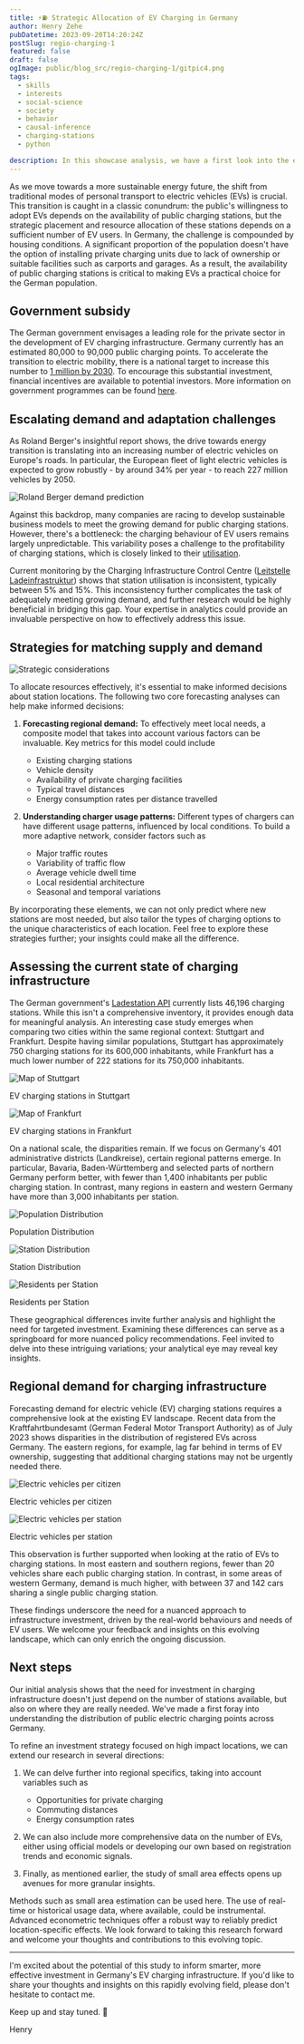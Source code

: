 ```yaml
---
title: ⚡️⛽️ Strategic Allocation of EV Charging in Germany
author: Henry Zehe
pubDatetime: 2023-09-20T14:20:24Z
postSlug: regio-charging-1
featured: false
draft: false
ogImage: public/blog_src/regio-charging-1/gitpic4.png
tags:
  - skills
  - interests
  - social-science
  - society
  - behavior
  - causal-inference
  - charging-stations
  - python

description: In this showcase analysis, we have a first look into the evolving landscape of electric vehicle charging infrastructure in Germany.
---
```

As we move towards a more sustainable energy future, the shift from traditional modes of personal transport to electric vehicles (EVs) is crucial. This transition is caught in a classic conundrum: the public's willingness to adopt EVs depends on the availability of public charging stations, but the strategic placement and resource allocation of these stations depends on a sufficient number of EV users. In Germany, the challenge is compounded by housing conditions. A significant proportion of the population doesn't have the option of installing private charging units due to lack of ownership or suitable facilities such as carports and garages. As a result, the availability of public charging stations is critical to making EVs a practical choice for the German population.

## Government subsidy

The German government envisages a leading role for the private sector in the development of EV charging infrastructure. Germany currently has an estimated 80,000 to 90,000 public charging points. To accelerate the transition to electric mobility, there is a national target to increase this number to [1 million by 2030](https://www.bundesregierung.de/breg-de/suche/ladepunkte-in-deutschland-1884666). To encourage this substantial investment, financial incentives are available to potential investors. More information on government programmes can be found [here](https://www.bundesregierung.de/breg-de/suche/ladepunkte-in-deutschland-1884666).

## Escalating demand and adaptation challenges

As Roland Berger's insightful report shows, the drive towards energy transition is translating into an increasing number of electric vehicles on Europe's roads. In particular, the European fleet of light electric vehicles is expected to grow robustly - by around 34% per year - to reach 227 million vehicles by 2050.

<img src="/blog_src/regio-charging-1/roland_berger_report.png" alt="Roland Berger demand prediction" class="border-none p-4"></img>

Against this backdrop, many companies are racing to develop sustainable business models to meet the growing demand for public charging stations. However, there's a bottleneck: the charging behaviour of EV users remains largely unpredictable. This variability poses a challenge to the profitability of charging stations, which is closely linked to their [utilisation](https://doi.org/10.3390/wevj8040936).

Current monitoring by the Charging Infrastructure Control Centre ([Leitstelle Ladeinfrastruktur](https://nationale-leitstelle.de/verstehen/)) shows that station utilisation is inconsistent, typically between 5% and 15%. This inconsistency further complicates the task of adequately meeting growing demand, and further research would be highly beneficial in bridging this gap. Your expertise in analytics could provide an invaluable perspective on how to effectively address this issue.

## Strategies for matching supply and demand

<img src="/blog_src/regio-charging-1/strategy.png" alt="Strategic considerations" class="border-none p-4"></img>

To allocate resources effectively, it's essential to make informed decisions about station locations. The following two core forecasting analyses can help make informed decisions:

1. **Forecasting regional demand:** To effectively meet local needs, a composite model that takes into account various factors can be invaluable. Key metrics for this model could include

    - Existing charging stations
    - Vehicle density
    - Availability of private charging facilities
    - Typical travel distances
    - Energy consumption rates per distance travelled

2. **Understanding charger usage patterns:** Different types of chargers can have different usage patterns, influenced by local conditions. To build a more adaptive network, consider factors such as

    - Major traffic routes
    - Variability of traffic flow
    - Average vehicle dwell time
    - Local residential architecture
    - Seasonal and temporal variations

By incorporating these elements, we can not only predict where new stations are most needed, but also tailor the types of charging options to the unique characteristics of each location. Feel free to explore these strategies further; your insights could make all the difference.

## Assessing the current state of charging infrastructure

The German government's [Ladestation API](https://github.com/bundesAPI/ladestationen-api) currently lists 46,196 charging stations. While this isn't a comprehensive inventory, it provides enough data for meaningful analysis. An interesting case study emerges when comparing two cities within the same regional context: Stuttgart and Frankfurt. Despite having similar populations, Stuttgart has approximately 750 charging stations for its 600,000 inhabitants, while Frankfurt has a much lower number of 222 stations for its 750,000 inhabitants.

<div class="flex flex-col items-center">
    <div class="flex flex-col sm:flex-row w-full justify-center sm:h-300">
        <div class="flex flex-col items-center">
            <img src="/blog_src/regio-charging-1/stuttgart_map.jpeg" alt="Map of Stuttgart" class="object-cover h-150 sm:h-full mb-0"></img>
            <p class="text-sm text-center">EV charging stations in Stuttgart</p>
        </div>
        <div class="flex flex-col items-center">
            <img src="/blog_src/regio-charging-1/frankfurt_map.jpeg" alt="Map of Frankfurt" class="object-cover h-150 sm:h-full mb-0"></img>
            <p class="text-sm text-center">EV charging stations in Frankfurt</p>
        </div>
    </div>
</div>


On a national scale, the disparities remain. If we focus on Germany's 401 administrative districts (Landkreise), certain regional patterns emerge. In particular, Bavaria, Baden-Württemberg and selected parts of northern Germany perform better, with fewer than 1,400 inhabitants per public charging station. In contrast, many regions in eastern and western Germany have more than 3,000 inhabitants per station.


<div class="flex flex-col items-center">
    <div class="flex flex-col sm:flex-row w-full justify-center">
        <div class="flex flex-col items-center">
            <img src="/blog_src/regio-charging-1/pop.png" alt="Population Distribution" class="object-cover h-150 sm:h-full mb-0"></img>
            <p class="text-sm text-center">Population Distribution</p>
        </div>
        <div class="flex flex-col items-center">
            <img src="/blog_src/regio-charging-1/sta.png" alt="Station Distribution" class="object-cover h-150 sm:h-full mb-0"></img>
            <p class="text-sm text-center">Station Distribution</p>
        </div>
        <div class="flex flex-col items-center">
            <img src="/blog_src/regio-charging-1/pop_per_sta.png" alt="Residents per Station" class="object-cover h-150 sm:h-full mb-0"></img>
            <p class="text-sm text-center">Residents per Station</p>
        </div>
    </div>
</div>

These geographical differences invite further analysis and highlight the need for targeted investment. Examining these differences can serve as a springboard for more nuanced policy recommendations. Feel invited to delve into these intriguing variations; your analytical eye may reveal key insights.


## Regional demand for charging infrastructure

Forecasting demand for electric vehicle (EV) charging stations requires a comprehensive look at the existing EV landscape. Recent data from the Kraftfahrtbundesamt (German Federal Motor Transport Authority) as of July 2023 shows disparities in the distribution of registered EVs across Germany. The eastern regions, for example, lag far behind in terms of EV ownership, suggesting that additional charging stations may not be urgently needed there.

<div class="flex flex-col items-center">
    <div class="flex flex-col sm:flex-row w-full justify-center sm:h-300">
        <div class="flex flex-col items-center">
            <img src="/blog_src/regio-charging-1/ev_per_pop.png" alt="Electric vehicles per citizen" class="object-cover h-150 sm:h-full mb-0"></img>
            <p class="text-sm text-center">Electric vehicles per citizen</p>
        </div>
        <div class="flex flex-col items-center">
            <img src="/blog_src/regio-charging-1/ev_per_sta.png" alt="Electric vehicles per station" class="object-cover h-150 sm:h-full mb-0"></img>
            <p class="text-sm text-center">Electric vehicles per station</p>
        </div>
    </div>
</div>

This observation is further supported when looking at the ratio of EVs to charging stations. In most eastern and southern regions, fewer than 20 vehicles share each public charging station. In contrast, in some areas of western Germany, demand is much higher, with between 37 and 142 cars sharing a single public charging station.

These findings underscore the need for a nuanced approach to infrastructure investment, driven by the real-world behaviours and needs of EV users. We welcome your feedback and insights on this evolving landscape, which can only enrich the ongoing discussion.

## Next steps

Our initial analysis shows that the need for investment in charging infrastructure doesn't just depend on the number of stations available, but also on where they are really needed. We've made a first foray into understanding the distribution of public electric charging points across Germany.

To refine an investment strategy focused on high impact locations, we can extend our research in several directions:

1. We can delve further into regional specifics, taking into account variables such as

    - Opportunities for private charging
    - Commuting distances
    - Energy consumption rates

2. We can also include more comprehensive data on the number of EVs, either using official models or developing our own based on registration trends and economic signals.

3. Finally, as mentioned earlier, the study of small area effects opens up avenues for more granular insights.

Methods such as small area estimation can be used here.
The use of real-time or historical usage data, where available, could be instrumental.
Advanced econometric techniques offer a robust way to reliably predict location-specific effects.
We look forward to taking this research forward and welcome your thoughts and contributions to this evolving topic.

---

I'm excited about the potential of this study to inform smarter, more effective investment in Germany's EV charging infrastructure. If you'd like to share your thoughts and insights on this rapidly evolving field, please don't hesitate to contact me.

Keep up and stay tuned. 🐜

Henry

